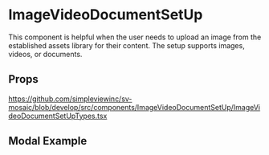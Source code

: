 
<Meta title='Forms/ImageVideoDocumentSetUp/Readme' />

# ImageVideoDocumentSetUp

This component is helpful when the user needs to upload an image from the established assets library for their content.
The setup supports images, videos, or documents.

## Props

https://github.com/simpleviewinc/sv-mosaic/blob/develop/src/components/ImageVideoDocumentSetUp/ImageVideoDocumentSetUpTypes.tsx

## Modal Example

<Preview withSource='none'>
  <stories.Default />
</Preview>
